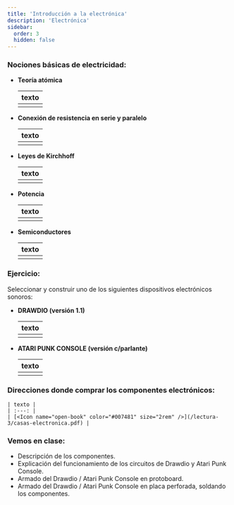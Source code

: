 ```yaml
---
title: 'Introducción a la electrónica'
description: 'Electrónica'
sidebar:
  order: 3
  hidden: false
---
```



### Nociones básicas de electricidad:

- **Teoría atómica**

    | texto |
    | :---: |
    | [<Icon name="open-book" color="#007481" size="2rem" />](/lectura-3/1-teoria-atomica.pdf) |

- **Conexión de resistencia en serie y paralelo**

    | texto |
    | :---: |
    | [<Icon name="open-book" color="#007481" size="2rem" />](/lectura-3/2-res-serie-paralelo.pdf) |

- **Leyes de Kirchhoff**

    | texto |
    | :---: |
    | [<Icon name="open-book" color="#007481" size="2rem" />](/lectura-3/3-leyes-kirchhoff.pdf) |

- **Potencia**

    | texto |
    | :---: |
    | [<Icon name="open-book" color="#007481" size="2rem" />](/lectura-3/4-potencia.pdf) |

- **Semiconductores**

  | texto |
  | :---: |
  | [<Icon name="open-book" color="#007481" size="2rem" />](/lectura-3/5-semiconductores.pdf) |

### Ejercicio:

Seleccionar y construir uno de los siguientes dispositivos electrónicos sonoros:

- **DRAWDIO (versión 1.1)**

    | texto |
    | :---: |
    | [<Icon name="open-book" color="#007481" size="2rem" />](/lectura-3/drawdio.pdf) |

  <YouTube id="https://youtu.be/PV_w38ldZaE"/>

- **ATARI PUNK CONSOLE (versión c/parlante)**

    | texto |
    | :---: |
    | [<Icon name="open-book" color="#007481" size="2rem" />](/lectura-3/apc.pdf) |


  <YouTube id="https://youtu.be/Oi3dmSMpjsU"/>

### Direcciones donde comprar los componentes electrónicos:

    | texto |
    | :---: |
    | [<Icon name="open-book" color="#007481" size="2rem" />](/lectura-3/casas-electronica.pdf) |

### Vemos en clase:

- Descripción de los componentes.
- Explicación del funcionamiento de los circuitos de Drawdio y Atari Punk Console.
- Armado del Drawdio / Atari Punk Console en protoboard.
- Armado del Drawdio / Atari Punk Console en placa perforada, soldando los componentes.
